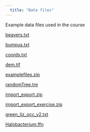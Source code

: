 ```yaml
---
  title: "Data files"
---
```

Example data files used in the course

[beavers.txt](https://PhenoEvo.github.io/Intro2R/data/beavers.txt)

[bumpus.txt](https://PhenoEvo.github.io/Intro2R/data/bumpus.txt)

[coords.txt](https://PhenoEvo.github.io/Intro2R/data/coords.txt)

[dem.tif](https://PhenoEvo.github.io/Intro2R/data/dem.tif)

[examplefiles.zip](https://PhenoEvo.github.io/Intro2R/data/examplefiles.zip)

[randomTree.tre](https://PhenoEvo.github.io/Intro2R/data/randomTree.tre)

[import_export.zip](https://PhenoEvo.github.io/Intro2R/data/import_export.zip)

[import_export_exercise.zip](https://PhenoEvo.github.io/Intro2R/data/import_export_exercise.zip)

[green_liz_occ_v2.txt](https://PhenoEvo.github.io/Intro2R/data/green_liz_occ_v2.txt)

[Halobacterium.ffn](https://PhenoEvo.github.io/Intro2R/data/Halobacterium.ffn)
